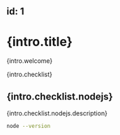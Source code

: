 id: 1
---

# {intro.title}

{intro.welcome}

{intro.checklist}

## {intro.checklist.nodejs}

{intro.checklist.nodejs.description}

```bash
node --version
```

<SemverInput />
